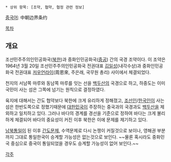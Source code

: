  * 상위 항목: [조약, 협약, 협정 관련 정보]

[[중국어]]: 中朝边界条约

[[목차]]
== 개요 ==
조선민주주의인민공화국([[북한]])과 중화인민공화국([[중국|중공]]) 간의 국경 조약이다. 이 조약은 1964년 3월 20일 조선민주주의인민공화국 전권대표 [[김일성]](내각수상)과 중화인민공화국 전권대표 [[저우언라이]](周恩來, 주은래, 국무원 총리) 사이에서 체결되었다.

천지의 서남쪽 마루와 동남쪽 마루를 잇는 선을 [[백두산]]의 국경으로 하고, 하중도는 이미 국민이 사는 섬은 그쪽에 넘기는 원칙으로 결정하였다.

육지에 대해서는 간도 협약보다 북한에 크게 유리하게 정해졌고, [[조선인]]/[[한국인]]이 사는 섬은 한반도쪽으로 정했기때문에 [[대한민국]]이 주장하는 중국과의 국경과도 [[백두산]]을 제외하고 일치하고 있다. 그러나 바다의 경계를 경선을 기준으로 정하여 바다는 크게 불리하게 체결되어 바다의 중요성이 커진 이후 북한은 이에 문제를 제기하고 있다.

[[남북통일]]이 된 이후 [[간도]]문제, 수역문제로 다시 논쟁이 커질것으로 보이나, 영해권 부분까지 그대로 통일한국이 승계할 가능성은 없는것으로 보인다. ~~물론 혹시라도 중화민국 중심으로 중국이 통일되었을 경우도 승계할 가능성이 없어 보인다.~~

[[각주]]
